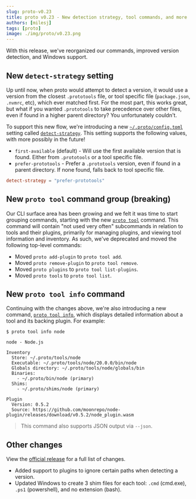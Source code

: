 ```yaml
---
slug: proto-v0.23
title: proto v0.23 - New detection strategy, tool commands, and more
authors: [milesj]
tags: [proto]
image: ./img/proto/v0.23.png
---
```


With this release, we've reorganized our commands, improved version detection, and Windows support.

<!--truncate-->

## New `detect-strategy` setting

Up until now, when proto would attempt to detect a version, it would use a version from the closest
`.prototools` file, or tool specific file (`package.json`, `.nvmrc`, etc), which ever matched first.
For the most part, this works great, but what if you wanted `.prototools` to take precedence over
other files, even if found in a higher parent directory? You unfortunately couldn't.

To support this new flow, we're introducing a new
[`~/.proto/config.toml`](/docs/proto/config#user-configuration) setting called
[`detect-strategy`](/docs/proto/config#detect-strategy). This setting supports the following values,
with more possibly in the future!

- `first-available` (default) - Will use the first available version that is found. Either from
  `.prototools` or a tool specific file.
- `prefer-prototools` - Prefer a `.prototools` version, even if found in a parent directory. If none
  found, falls back to tool specific file.

```toml title="~/.proto/config.toml"
detect-strategy = "prefer-prototools"
```

## New `proto tool` command group (breaking)

Our CLI surface area has been growing and we felt it was time to start grouping commands, starting
with the new [`proto tool`](/docs/proto/commands/plugin) command. This command will contain "not
used very often" subcommands in relation to tools and their plugins, primarily for managing plugins,
and viewing tool information and inventory. As such, we've deprecated and moved the following
top-level commands:

- Moved `proto add-plugin` to `proto tool add`.
- Moved `proto remove-plugin` to `proto tool remove`.
- Moved `proto plugins` to `proto tool list-plugins`.
- Moved `proto tools` to `proto tool list`.

## New `proto tool info` command

Continuing with the changes above, we're also introducing a new command,
[`proto tool info`](/docs/proto/commands/plugin/info), which displays detailed information about a
tool and its backing plugin. For example:

```
$ proto tool info node

node - Node.js

Inventory
  Store: ~/.proto/tools/node
  Executable: ~/.proto/tools/node/20.0.0/bin/node
  Globals directory: ~/.proto/tools/node/globals/bin
  Binaries:
    - ~/.proto/bin/node (primary)
  Shims:
    - ~/.proto/shims/node (primary)

Plugin
  Version: 0.5.2
  Source: https://github.com/moonrepo/node-plugin/releases/download/v0.5.2/node_plugin.wasm
```

> This command also supports JSON output via `--json`.

## Other changes

View the [official release](https://github.com/moonrepo/proto/releases/tag/v0.23.0) for a full list
of changes.

- Added support to plugins to ignore certain paths when detecting a version.
- Updated Windows to create 3 shim files for each tool: `.cmd` (cmd.exe), `.ps1` (powershell), and
  no extension (bash).
